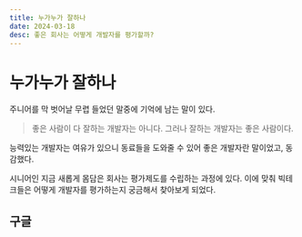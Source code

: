 ```yaml
---
title: 누가누가 잘하나
date: 2024-03-18
desc: 좋은 회사는 어떻게 개발자를 평가할까?
---
```


# 누가누가 잘하나

주니어를 막 벗어날 무렵 들었던 말중에 기억에 남는 말이 있다.

> 좋은 사람이 다 잘하는 개발자는 아니다. 그러나 잘하는 개발자는 좋은 사람이다.

능력있는 개발자는 여유가 있으니 동료들을 도와줄 수 있어 좋은 개발자란 말이었고, 동감했다.

시니어인 지금 새롭게 몸담은 회사는 평가제도를 수립하는 과정에 있다. 이에 맞춰 빅테크들은 어떻게 개발자를 평가하는지 궁금해서 찾아보게 되었다.

## 구글
